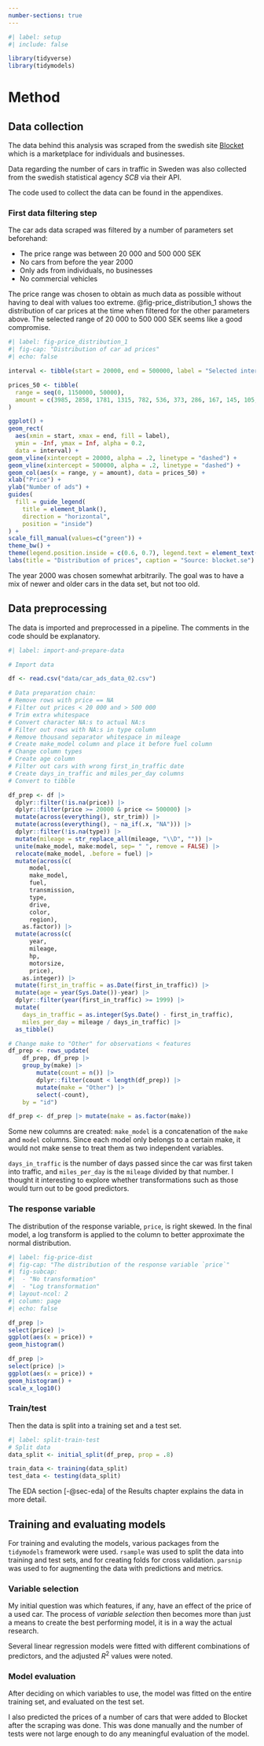 ```yaml
---
number-sections: true
---
```


```r
#| label: setup
#| include: false

library(tidyverse)
library(tidymodels)
```

# Method

## Data collection

The data behind this analysis was scraped from the swedish site [Blocket](https://blocket.se) which is a marketplace for individuals and businesses. 

Data regarding the number of cars in traffic in Sweden was also collected from the swedish statistical agency *SCB* via their API.

The code used to collect the data can be found in the appendixes.

### First data filtering step
The car ads data scraped was filtered by a number of parameters set beforehand:

* The price range was between 20 000 and 500 000 SEK
* No cars from before the year 2000
* Only ads from individuals, no businesses
* No commercial vehicles

The price range was chosen to obtain as much data as possible without having to deal with values too extreme. @fig-price_distribution_1 shows the distribution of car prices at the time when filtered for the other parameters above. The selected range of 20 000 to 500 000 SEK seems like a good compromise.

```r
#| label: fig-price_distribution_1
#| fig-cap: "Distribution of car ad prices"
#| echo: false

interval <- tibble(start = 20000, end = 500000, label = "Selected interval")

prices_50 <- tibble(
  range = seq(0, 1150000, 50000), 
  amount = c(3985, 2858, 1781, 1315, 782, 536, 373, 286, 167, 145, 105, 72, 35, 43, 20, 20, 7, 17, 6, 6, 5, 4, 4, 6)
)

ggplot() +
geom_rect(
  aes(xmin = start, xmax = end, fill = label), 
  ymin = -Inf, ymax = Inf, alpha = 0.2,
  data = interval) +
geom_vline(xintercept = 20000, alpha = .2, linetype = "dashed") +
geom_vline(xintercept = 500000, alpha = .2, linetype = "dashed") +
geom_col(aes(x = range, y = amount), data = prices_50) +
xlab("Price") +
ylab("Number of ads") +
guides(
  fill = guide_legend(
    title = element_blank(),
    direction = "horizontal",
    position = "inside")
) +
scale_fill_manual(values=c("green")) +
theme_bw() +
theme(legend.position.inside = c(0.6, 0.7), legend.text = element_text(size = 14)) +
labs(title = "Distribution of prices", caption = "Source: blocket.se")
```

The year 2000 was chosen somewhat arbitrarily. The goal was to have a mix of newer and older cars in the data set, but not too old.

## Data preprocessing {#sec-preprocess}
The data is imported and preprocessed in a pipeline. The comments in the code should be explanatory.
```r
#| label: import-and-prepare-data

# Import data

df <- read.csv("data/car_ads_data_02.csv") 

# Data preparation chain:
# Remove rows with price == NA
# Filter out prices < 20 000 and > 500 000
# Trim extra whitespace
# Convert character NA:s to actual NA:s
# Filter out rows with NA:s in type column
# Remove thousand separator whitespace in mileage
# Create make_model column and place it before fuel column
# Change column types
# Create age column
# Filter out cars with wrong first_in_traffic date
# Create days_in_traffic and miles_per_day columns
# Convert to tibble

df_prep <- df |> 
  dplyr::filter(!is.na(price)) |>
  dplyr::filter(price >= 20000 & price <= 500000) |>
  mutate(across(everything(), str_trim)) |>
  mutate(across(everything(), ~ na_if(.x, "NA"))) |>
  dplyr::filter(!is.na(type)) |>
  mutate(mileage = str_replace_all(mileage, "\\D", "")) |>
  unite(make_model, make:model, sep= " ", remove = FALSE) |>
  relocate(make_model, .before = fuel) |>
  mutate(across(c(
      model, 
      make_model, 
      fuel, 
      transmission, 
      type, 
      drive, 
      color, 
      region), 
    as.factor)) |>
  mutate(across(c(
      year, 
      mileage, 
      hp, 
      motorsize, 
      price), 
    as.integer)) |>
  mutate(first_in_traffic = as.Date(first_in_traffic)) |>
  mutate(age = year(Sys.Date())-year) |>
  dplyr::filter(year(first_in_traffic) >= 1999) |>
  mutate(
    days_in_traffic = as.integer(Sys.Date() - first_in_traffic), 
    miles_per_day = mileage / days_in_traffic) |>
  as_tibble()

# Change make to "Other" for observations < features
df_prep <- rows_update(
    df_prep, df_prep |>
    group_by(make) |>
        mutate(count = n()) |>
        dplyr::filter(count < length(df_prep)) |>
        mutate(make = "Other") |>
        select(-count), 
    by = "id")

df_prep <- df_prep |> mutate(make = as.factor(make))
```

Some new columns are created: `make_model` is a concatenation of the `make` and `model` columns. Since each model only belongs to a certain make, it would not make sense to treat them as two independent variables.

`days_in_traffic` is the number of days passed since the car was first taken into traffic, and `miles_per_day` is the `mileage` divided by that number. I thought it interesting to explore whether transformations such as those would turn out to be good predictors.

### The response variable
The distribution of the response variable, `price`, is right skewed. In the final model, a log transform is applied to the column to better approximate the normal distribution.

```r
#| label: fig-price-dist
#| fig-cap: "The distribution of the response variable `price`"
#| fig-subcap:
#|  - "No transformation"
#|  - "Log transformation"
#| layout-ncol: 2
#| column: page
#| echo: false

df_prep |> 
select(price) |>
ggplot(aes(x = price)) + 
geom_histogram()

df_prep |> 
select(price) |>
ggplot(aes(x = price)) + 
geom_histogram() +
scale_x_log10()


```

### Train/test
Then the data is split into a training set and a test set.
```r
#| label: split-train-test
# Split data
data_split <- initial_split(df_prep, prop = .8)

train_data <- training(data_split)
test_data <- testing(data_split)
```
The EDA section [-@sec-eda] of the Results chapter explains the data in more detail.

## Training and evaluating models
For training and evaluting the models, various packages from the `tidymodels` framework were used.
`rsample` was used to split the data into training and test sets, and for creating folds for cross validation. `parsnip` was used to for augmenting the data with predictions and metrics.

### Variable selection

My initial question was which features, if any, have an effect of the price of a used car. The process of *variable selection* then becomes more than just a means to create the best performing model, it is in a way the actual research.

Several linear regression models were fitted with different combinations of predictors, and the adjusted $R^2$ values were noted.

### Model evaluation

After deciding on which variables to use, the model was fitted on the entire training set, and evaluated on the test set. 

I also predicted the prices of a number of cars that were added to Blocket after the scraping was done. This was done manually and the number of tests were not large enough to do any meaningful evaluation of the model.